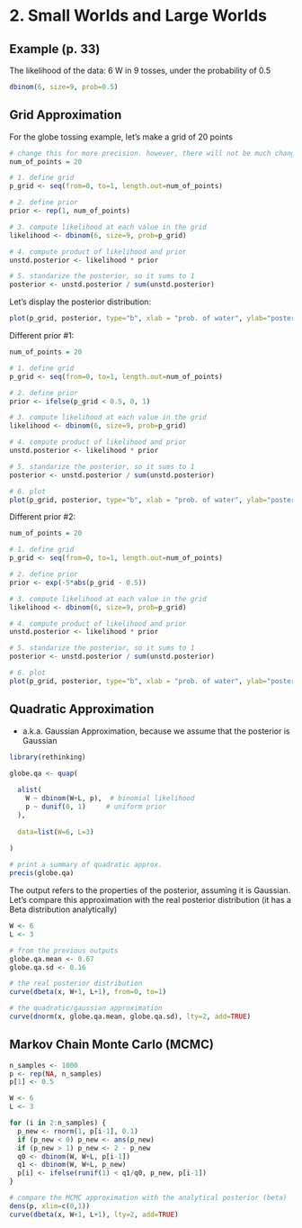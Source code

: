 # 2. Small Worlds and Large Worlds

## Example (p. 33)

The likelihood of the data: 6 W in 9 tosses, under the probability of 0.5

```r
dbinom(6, size=9, prob=0.5)
```


## Grid Approximation

For the globe tossing example, let's make a grid of 20 points
```r
# change this for more precision. however, there will not be much change in inference after 100 points
num_of_points = 20

# 1. define grid
p_grid <- seq(from=0, to=1, length.out=num_of_points)

# 2. define prior
prior <- rep(1, num_of_points)

# 3. compute likelihood at each value in the grid
likelihood <- dbinom(6, size=9, prob=p_grid)

# 4. compute product of likelihood and prior
unstd.posterior <- likelihood * prior

# 5. standarize the posterior, so it sums to 1
posterior <- unstd.posterior / sum(unstd.posterior)

```

Let's display the posterior distribution:
```r
plot(p_grid, posterior, type="b", xlab = "prob. of water", ylab="posterior prob.")
```


Different prior #1:
```r
num_of_points = 20

# 1. define grid
p_grid <- seq(from=0, to=1, length.out=num_of_points)

# 2. define prior
prior <- ifelse(p_grid < 0.5, 0, 1)

# 3. compute likelihood at each value in the grid
likelihood <- dbinom(6, size=9, prob=p_grid)

# 4. compute product of likelihood and prior
unstd.posterior <- likelihood * prior

# 5. standarize the posterior, so it sums to 1
posterior <- unstd.posterior / sum(unstd.posterior)

# 6. plot
plot(p_grid, posterior, type="b", xlab = "prob. of water", ylab="posterior prob.")

```


Different prior #2:
```r
num_of_points = 20

# 1. define grid
p_grid <- seq(from=0, to=1, length.out=num_of_points)

# 2. define prior
prior <- exp(-5*abs(p_grid - 0.5))

# 3. compute likelihood at each value in the grid
likelihood <- dbinom(6, size=9, prob=p_grid)

# 4. compute product of likelihood and prior
unstd.posterior <- likelihood * prior

# 5. standarize the posterior, so it sums to 1
posterior <- unstd.posterior / sum(unstd.posterior)

# 6. plot
plot(p_grid, posterior, type="b", xlab = "prob. of water", ylab="posterior prob.")

```

## Quadratic Approximation
- a.k.a. Gaussian Approximation, because we assume that the posterior is Gaussian

```r
library(rethinking)

globe.qa <- quap(
  
  alist(
    W ~ dbinom(W+L, p),  # binomial likelihood
    p ~ dunif(0, 1)     # uniform prior
  ),
  
  data=list(W=6, L=3)
  
)

# print a summary of quadratic approx.
precis(globe.qa)

```
The output refers to the properties of the posterior, assuming it is Gaussian. Let's compare this approximation with the real posterior distribution (it has a Beta distribution analytically)

```r
W <- 6
L <- 3

# from the previous outputs
globe.qa.mean <- 0.67
globe.qa.sd <- 0.16

# the real posterior distribution
curve(dbeta(x, W+1, L+1), from=0, to=1)

# the quadratic/gaussian approximation
curve(dnorm(x, globe.qa.mean, globe.qa.sd), lty=2, add=TRUE)
```


## Markov Chain Monte Carlo (MCMC)
```r
n_samples <- 1000
p <- rep(NA, n_samples)
p[1] <- 0.5

W <- 6
L <- 3

for (i in 2:n_samples) {
  p_new <- rnorm(1, p[i-1], 0.1)
  if (p_new < 0) p_new <- ans(p_new)
  if (p_new > 1) p_new <- 2 - p_new
  q0 <- dbinom(W, W+L, p[i-1])
  q1 <- dbinom(W, W+L, p_new)
  p[i] <- ifelse(runif(1) < q1/q0, p_new, p[i-1])
}

# compare the MCMC approximation with the analytical posterior (beta) 
dens(p, xlim=c(0,1))
curve(dbeta(x, W+1, L+1), lty=2, add=TRUE)
```

